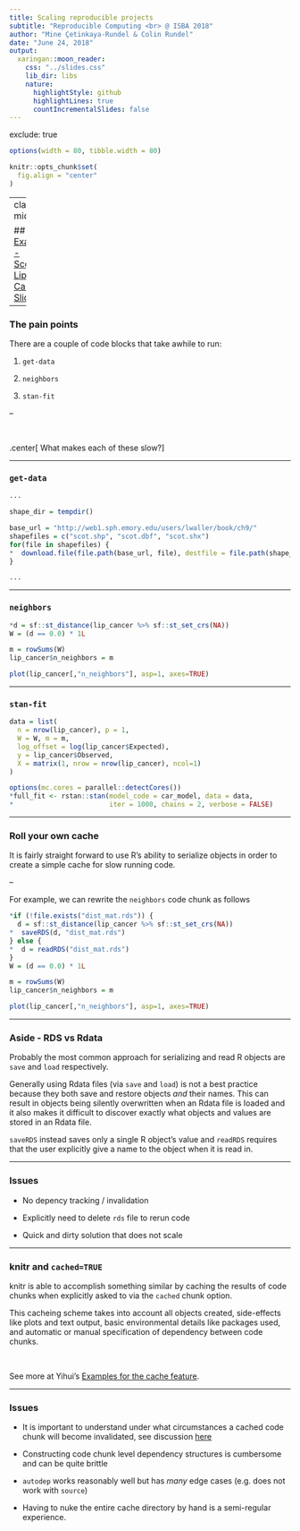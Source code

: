 ```yaml
---
title: Scaling reproducible projects
subtitle: "Reproducible Computing <br> @ ISBA 2018"
author: "Mine Çetinkaya-Rundel & Colin Rundel"
date: "June 24, 2018"
output:
  xaringan::moon_reader:
    css: "../slides.css"
    lib_dir: libs
    nature:
      highlightStyle: github
      highlightLines: true
      countIncrementalSlides: false
---
```

exclude: true

```r
options(width = 80, tibble.width = 80)

knitr::opts_chunk$set(
  fig.align = "center"
)
```

---
class: middle

## [Example - Scottish Lip Cancer Slides](example-lip_cancer.Rmd)

---

### The pain points

There are a couple of code blocks that take awhile to run:

1. `get-data`

2. `neighbors`

3. `stan-fit`

--

<br/>

.center[
What makes each of these slow?
]

---

### `get-data`

```r
...

shape_dir = tempdir()

base_url = "http://web1.sph.emory.edu/users/lwaller/book/ch9/"
shapefiles = c("scot.shp", "scot.dbf", "scot.shx")
for(file in shapefiles) {
*  download.file(file.path(base_url, file), destfile = file.path(shape_dir, file), quiet = TRUE)
}

...
```
---

### `neighbors`

```r
*d = sf::st_distance(lip_cancer %>% sf::st_set_crs(NA))
W = (d == 0.0) * 1L

m = rowSums(W)
lip_cancer$n_neighbors = m

plot(lip_cancer[,"n_neighbors"], asp=1, axes=TRUE)
```

---

### `stan-fit`

```r
data = list(
  n = nrow(lip_cancer), p = 1,
  W = W, m = m,
  log_offset = log(lip_cancer$Expected),
  y = lip_cancer$Observed,
  X = matrix(1, nrow = nrow(lip_cancer), ncol=1)
) 

options(mc.cores = parallel::detectCores())
*full_fit <- rstan::stan(model_code = car_model, data = data, 
*                        iter = 1000, chains = 2, verbose = FALSE)
```

---

### Roll your own cache

It is fairly straight forward to use R's ability to serialize objects in order to create a simple cache for slow running code.

--

For example, we can rewrite the `neighbors` code chunk as follows

```r
*if (!file.exists("dist_mat.rds")) {
  d = sf::st_distance(lip_cancer %>% sf::st_set_crs(NA))
*  saveRDS(d, "dist_mat.rds")
} else {
*  d = readRDS("dist_mat.rds")
}
W = (d == 0.0) * 1L

m = rowSums(W)
lip_cancer$n_neighbors = m

plot(lip_cancer[,"n_neighbors"], asp=1, axes=TRUE)
```

---

### Aside - RDS vs Rdata

Probably the most common approach for serializing and read R objects are `save` and `load` respectively.

Generally using Rdata files (via `save` and `load`) is not a best practice because they both save and restore objects *and* their names. This can result in objects being silently overwritten when an Rdata file is loaded and it also makes it difficult to discover exactly what objects and values are stored in an Rdata file.

`saveRDS` instead saves only a single R object's value and `readRDS` requires that the user explicitly give a name to the object when it is read in.

---

### Issues

* No depency tracking / invalidation

* Explicitly need to delete `rds` file to rerun code

* Quick and dirty solution that does not scale

---

### knitr and `cached=TRUE`

knitr is able to accomplish something similar by caching the results of code chunks when explicitly asked to via the `cached` chunk option.

This cacheing scheme takes into account all objects created, side-effects like plots and text output, basic environmental details like packages used, and automatic or manual specification of dependency between code chunks.

<br/>

See more at Yihui's [Examples for the cache feature](https://yihui.name/knitr/demo/cache/).

---

### Issues

* It is important to understand under what circumstances a cached code chunk will become invalidated, see discussion [here](https://yihui.name/knitr/demo/cache/)

* Constructing code chunk level dependency structures is cumbersome and can be quite brittle

* `autodep` works reasonably well but has *many* edge cases (e.g. does not work with `source`)

* Having to nuke the entire cache directory by hand is a semi-regular experience.

